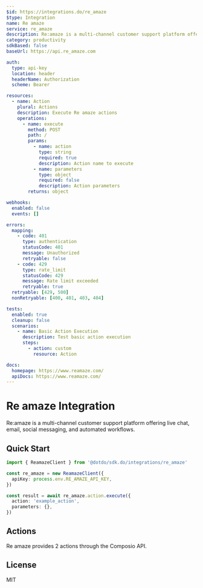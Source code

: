 ```yaml
---
$id: https://integrations.do/re_amaze
$type: Integration
name: Re amaze
service: re_amaze
description: Re:amaze is a multi-channel customer support platform offering live chat, email, social messaging, and automated workflows.
category: productivity
sdkBased: false
baseUrl: https://api.re_amaze.com

auth:
  type: api-key
  location: header
  headerName: Authorization
  scheme: Bearer

resources:
  - name: Action
    plural: Actions
    description: Execute Re amaze actions
    operations:
      - name: execute
        method: POST
        path: /
        params:
          - name: action
            type: string
            required: true
            description: Action name to execute
          - name: parameters
            type: object
            required: false
            description: Action parameters
        returns: object

webhooks:
  enabled: false
  events: []

errors:
  mapping:
    - code: 401
      type: authentication
      statusCode: 401
      message: Unauthorized
      retryable: false
    - code: 429
      type: rate_limit
      statusCode: 429
      message: Rate limit exceeded
      retryable: true
  retryable: [429, 500]
  nonRetryable: [400, 401, 403, 404]

tests:
  enabled: true
  cleanup: false
  scenarios:
    - name: Basic Action Execution
      description: Test basic action execution
      steps:
        - action: custom
          resource: Action

docs:
  homepage: https://www.reamaze.com/
  apiDocs: https://www.reamaze.com/
---
```


# Re amaze Integration

Re:amaze is a multi-channel customer support platform offering live chat, email, social messaging, and automated workflows.

## Quick Start

```typescript
import { ReamazeClient } from '@dotdo/sdk.do/integrations/re_amaze'

const re_amaze = new ReamazeClient({
  apiKey: process.env.RE_AMAZE_API_KEY,
})

const result = await re_amaze.action.execute({
  action: 'example_action',
  parameters: {},
})
```

## Actions

Re amaze provides 2 actions through the Composio API.

## License

MIT
